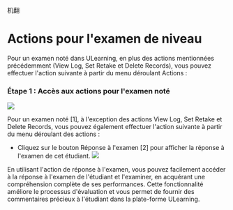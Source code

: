 机翻
# Actions pour l'examen de niveau 
 
 Pour un examen noté dans ULearning, en plus des actions mentionnées précédemment (View Log, Set Retake et Delete Records), vous pouvez effectuer l'action suivante à partir du menu déroulant Actions : 
 
 ### Étape 1 : Accès aux actions pour l'examen noté 
 
 ![]( /img/utest/teacher/result07.png) 
 
 Pour un examen noté [1], à l'exception des actions View Log, Set Retake et Delete Records, vous pouvez également effectuer l'action suivante à partir du menu déroulant des actions : 
 
 - Cliquez sur le bouton Réponse à l'examen [2] pour afficher la réponse à l'examen de cet étudiant. 
 ![]( /img/utest/teacher/result08.png) 
 
 En utilisant l'action de réponse à l'examen, vous pouvez facilement accéder à la réponse à l'examen de l'étudiant et l'examiner, en acquérant une compréhension complète de ses performances. Cette fonctionnalité améliore le processus d'évaluation et vous permet de fournir des commentaires précieux à l'étudiant dans la plate-forme ULearning.
